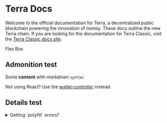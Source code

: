 

# Terra Docs

Welcome to the official documentation for Terra, a decentralized public blockchain powering the innovation of money. These docs outline the new Terra chain. If you are looking for the documentation for Terra Classic, visit the [Terra Classic docs site](https://classic-docs.terra.money/). 


<Flex>
  <Box
    p={3}
    width={1/2}
    color='black'
    bg='primary'>
    Flex
  </Box>
  <Box
    p={3}
    width={1/2}
    color='black'
    bg='secondary'>
    Box
  </Box>
</Flex>



## Admonition test


<Admonition type="note" title="Your Title">

Some **content** with _markdown_ `syntax`.

</Admonition>



<Admonition type="tip">

Not using React? Use the [wallet-controller](https://www.npmjs.com/package/@terra-money/wallet-controller) instead.

</Admonition>


## Details test

<details> 
<summary> Getting `polyfill` errors? </summary>
<p>

To solve these errors, can downgrade `react-scripts`: `4.0.3` in your `package.json` and reinstall your

</p>
</details>